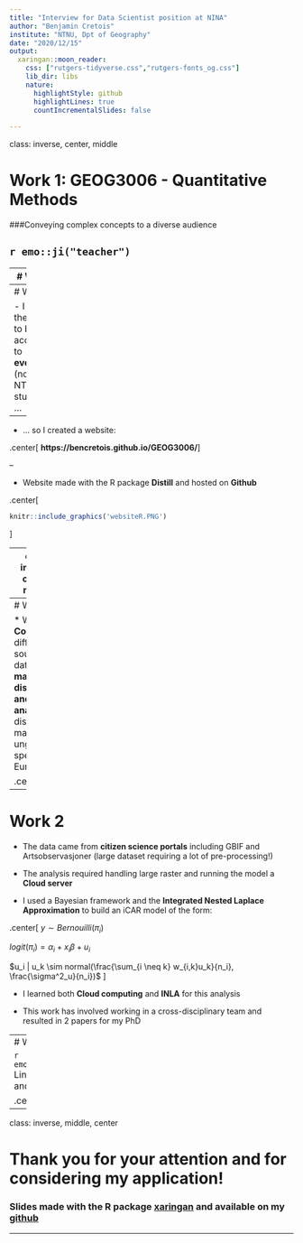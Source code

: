 ```yaml
---
title: "Interview for Data Scientist position at NINA"
author: "Benjamin Cretois"
institute: "NTNU, Dpt of Geography"
date: "2020/12/15"
output:
  xaringan::moon_reader:
    css: ["rutgers-tidyverse.css","rutgers-fonts_og.css"]
    lib_dir: libs
    nature:
      highlightStyle: github
      highlightLines: true
      countIncrementalSlides: false
      
---
```

class: inverse, center, middle

# Work 1: GEOG3006 - Quantitative Methods

###Conveying complex concepts to a diverse audience

## `r emo::ji("teacher")`

---
# Work 1

- Teaching the use of R programming and principles of data analysis

- Students from very different backgrounds

- Master level course

- Architecture of the course based on the **workflow of the data scientist**:

```r
knitr::include_graphics('ds_workflow.PNG')
```

---
# Work 1

- I wanted the course to be accessible to **everyone** (not just NTNU students) ...

--

- ... so I created a website:

.center[
**https://bencretois.github.io/GEOG3006/**]

--

- Website made with the R package **Distill** and hosted on **Github**

.center[
```r
knitr::include_graphics('websiteR.PNG')
```
]

---
class: inverse, center, middle

# Work 2: Some of my PhD work

### Flexibility, adaptability & handling large dataset

## `r emo::ji("stats")`


---
# Work 2

* We **Compiled** different source of data to **make, display and analyze** distribution maps of ungulates species in Europe.

.center[
```r
knitr::include_graphics('distribung.png')
```
]

---
# Work 2

* The data came from **citizen science portals** including GBIF and Artsobservasjoner (large dataset requiring a lot of pre-processing!)

* The analysis required handling large raster and running the model a **Cloud server**

* I used a Bayesian framework and the **Integrated Nested Laplace Approximation** to build an iCAR model of the form:

.center[
$y\sim Bernouilli(\pi_i)$ 

$logit(\pi_i) = \alpha_i + x_i \beta + u_i$

$u_i | u_k \sim normal(\frac{\sum_{i \neq k} w_{i,k}u_k}{n_i}, \frac{\sigma^2_u}{n_i})$
]

* I learned both **Cloud computing** and **INLA** for this analysis

* This work has involved working in a cross-disciplinary team and resulted in 2 papers for my PhD

---
# Work 2

`r emo::ji('right')` Links to [paper 1](https://www.sciencedirect.com/science/article/pii/S0006320719318312) and [paper 2](https://ecoevorxiv.org/2md94/download?format=pdf)

.center[
```r
knitr::include_graphics('papers_tot.PNG')
```
]

---

class: inverse, middle, center

# Thank you for your attention and for considering my application!

### Slides made with the R package [xaringan](https://bookdown.org/yihui/rmarkdown/xaringan.html) and available on my [github](https://bencretois.github.io/interview_nina/#1)

---